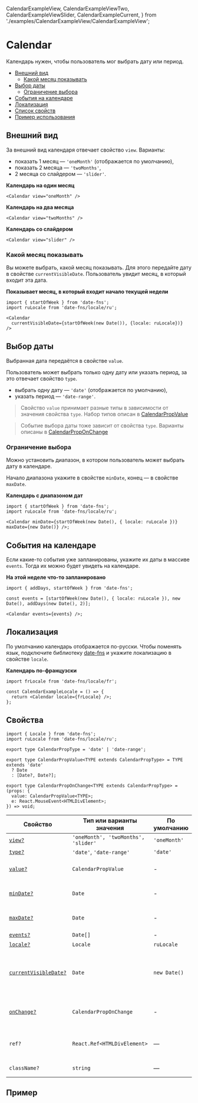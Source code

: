   CalendarExampleView,
  CalendarExampleViewTwo,
  CalendarExampleViewSlider,
  CalendarExampleCurrent,
} from './examples/CalendarExampleView/CalendarExampleView';




# Calendar

Календарь нужен, чтобы пользователь мог выбрать дату или период.

- [Внешний вид](#внешний-вид)
  - [Какой месяц показывать](#какой-месяц-показывать)
- [Выбор даты](#выбор-даты)
  - [Ограничение выбора](#ограничение-выбора)
- [События на календаре](#события-на-календаре)
- [Локализация](#локализация)
- [Список свойств](#свойства)
- [Пример использования](#пример)

## Внешний вид

За внешний вид календаря отвечает свойство `view`. Варианты:

- показать 1 месяц — `'oneMonth'` (отображается по умолчанию),
- показать 2 месяца — `'twoMonths'`,
- 2 месяца со слайдером — `'slider'`.

**Календарь на один месяц**

<CalendarExampleView />

```tsx
<Calendar view="oneMonth" />
```

**Календарь на два месяца**

<CalendarExampleViewTwo />

```tsx
<Calendar view="twoMonths" />
```

**Календарь со слайдером**

<CalendarExampleViewSlider />

```tsx
<Calendar view="slider" />
```

### Какой месяц показывать

Вы можете выбрать, какой месяц показывать. Для этого передайте дату в свойстве `currentVisibleDate`. Пользователь увидит месяц, в который входит эта дата.

**Показывает месяц, в который входит начало текущей недели**

<CalendarExampleCurrent />

```tsx
import { startOfWeek } from 'date-fns';
import ruLocale from 'date-fns/locale/ru';

<Calendar
  currentVisibleDate={startOfWeek(new Date()), {locale: ruLocale})}
/>
```

## Выбор даты

Выбранная дата передаётся в свойстве `value`.

Пользователь может выбрать только одну дату или указать период, за это отвечает свойство `type`.

- выбрать одну дату — `'date'` (отображается по умолчанию),
- указать период — `'date-range'`.

> Свойство `value` принимает разные типы в зависимости от значения свойства `type`. Набор типов описан в [CalendarPropValue](#свойства)

> Событие выбора даты тоже зависит от свойства `type`. Варианты описаны в [CalendarPropOnChange](#свойства)

### Ограничение выбора

Можно установить диапазон, в котором пользователь может выбрать дату в календаре.

Начало диапазона укажите в свойстве `minDate`, конец — в свойстве `maxDate`.

**Календарь с диапазоном дат**

<CalendarExampleDateMin />

```tsx
import { startOfWeek } from 'date-fns';
import ruLocale from 'date-fns/locale/ru';

<Calendar minDate={startOfWeek(new Date(), { locale: ruLocale })} maxDate={new Date()} />;
```

## События на календаре

Если какие-то события уже запланированы, укажите их даты в массиве `events`. Тогда их можно будет увидеть на календаре.

**На этой неделе что-то запланировано**

<CalendarExampleEvents />

```tsx
import { addDays, startOfWeek } from 'date-fns';

const events = [startOfWeek(new Date(), { locale: ruLocale }), new Date(), addDays(new Date(), 2)];

<Calendar events={events} />;
```

## Локализация

По умолчанию календарь отображается по-русски. Чтобы поменять язык,
подключите библиотеку [date-fns](https://date-fns.org/) и укажите локализацию в свойстве `locale`.

**Календарь по-французски**

<CalendarExampleLocale />

```tsx
import frLocale from 'date-fns/locale/fr';

const CalendarExampleLocale = () => {
  return <Calendar locale={frLocale} />;
};
```

## Свойства

```tsx
import { Locale } from 'date-fns';
import ruLocale from 'date-fns/locale/ru';

export type CalendarPropType = 'date' | 'date-range';

export type CalendarPropValue<TYPE extends CalendarPropType> = TYPE extends 'date'
  ? Date
  : [Date?, Date?];

export type CalendarPropOnChange<TYPE extends CalendarPropType> = (props: {
  value: CalendarPropValue<TYPE>;
  e: React.MouseEvent<HTMLDivElement>;
}) => void;
```

| Свойство                                         | Тип или варианты значения           | По умолчанию | Описание                                                          |
| ------------------------------------------------ | ----------------------------------- | ------------ | ----------------------------------------------------------------- |
| [`view?`](#внешний-вид)                          | `'oneMonth', 'twoMonths', 'slider'` | `'oneMonth'` | Вид календаря                                                     |
| [`type?`](#выбор-даты)                           | `'date'`, `'date-range'`            | `'date'`     | Тип календаря                                                     |
| [`value?`](#выбор-даты)                          | `CalendarPropValue`                 | -            | Выбранная дата или диапазон дат                                   |
| [`minDate?`](#ограничение-выбора)                | `Date`                              | -            | Ограничение выбора дат по меньшей дате                            |
| [`maxDate?`](#ограничение-выбора)                | `Date`                              | -            | Ограничение выбора дат по большей дате                            |
| [`events?`](#события-на-календаре)               | `Date[]`                            | -            | События                                                           |
| [`locale?`](#локализация)                        | `Locale`                            | `ruLocale`   | Локализация                                                       |
| [`currentVisibleDate?`](#какой-месяц-показывать) | `Date`                              | `new Date()` | Дата, которая входит в страницу календаря, которую нужно показать |
| [`onChange?`](#выбор-даты)                       | `CalendarPropOnChange`              | -            | Обработчик событий выбора даты или диапазона дат                  |
| `ref?`                                           | `React.Ref<HTMLDivElement>`         | —            | Ссылка на корневой DOM-элемент компонента                         |
| `className?`                                     | `string`                            | —            | Дополнительные CSS-классы                                         |

## Пример
